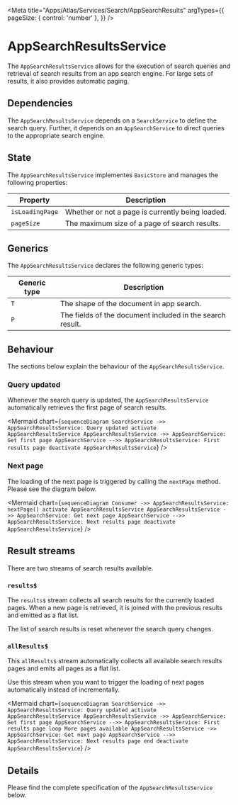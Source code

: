 
<Meta
  title="Apps/Atlas/Services/Search/AppSearchResults"
  argTypes={{
    pageSize: { control: 'number' },
  }}
/>

# AppSearchResultsService

The `AppSearchResultsService` allows for the execution of search queries and retrieval of search results from an app search engine.
For large sets of results, it also provides automatic paging.

## Dependencies

The `AppSearchResultsService` depends on a `SearchService` to define the search query.
Further, it depends on an `AppSearchService` to direct queries to the appropriate search engine.

## State

The `AppSearchResultsService` implementes `BasicStore` and manages the following properties:

| Property        | Description                                      |
| --------------- | ------------------------------------------------ |
| `isLoadingPage` | Whether or not a page is currently being loaded. |
| `pageSize`      | The maximum size of a page of search results.    |

## Generics

The `AppSearchResultsService` declares the following generic types:

| Generic type | Description                                               |
| ------------ | --------------------------------------------------------- |
| `T`          | The shape of the document in app search.                  |
| `P`          | The fields of the document included in the search result. |

## Behaviour

The sections below explain the behaviour of the `AppSearchResultsService`.

### Query updated

Whenever the search query is updated, the `AppSearchResultsService` automatically retrieves the first page of search results.

<Mermaid
  chart={`
  sequenceDiagram
      SearchService ->> AppSearchResultsService: Query updated
      activate AppSearchResultsService
      AppSearchResultsService ->> AppSearchService: Get first page
      AppSearchService -->> AppSearchResultsService: First results page
      deactivate AppSearchResultsService
  `}
/>

### Next page

The loading of the next page is triggered by calling the `nextPage` method.
Please see the diagram below.

<Mermaid
  chart={`
  sequenceDiagram
      Consumer ->> AppSearchResultsService: nextPage()
      activate AppSearchResultsService
      AppSearchResultsService ->> AppSearchService: Get next page
      AppSearchService -->> AppSearchResultsService: Next results page
      deactivate AppSearchResultsService
  `}
/>

## Result streams

There are two streams of search results available.

### `results$`

The `results$` stream collects all search results for the currently loaded pages.
When a new page is retrieved, it is joined with the previous results and emitted as a flat list.

The list of search results is reset whenever the search query changes.

### `allResults$`

This `allResults$` stream automatically collects all available search results pages and emits all pages as a flat list.

Use this stream when you want to trigger the loading of next pages automatically instead of incrementally.

<Mermaid
  chart={`
  sequenceDiagram
    SearchService ->> AppSearchResultsService: Query updated
    activate AppSearchResultsService
    AppSearchResultsService ->> AppSearchService: Get first page
    AppSearchService -->> AppSearchResultsService: First results page
    loop More pages available
        AppSearchResultsService ->> AppSearchService: Get next page
        AppSearchService -->> AppSearchResultsService: Next results page
    end
    deactivate AppSearchResultsService
  `}
/>

## Details

Please find the complete specification of the `AppSearchResultsService` below.

<Controls />
